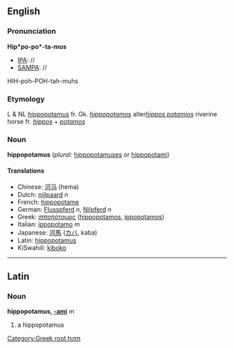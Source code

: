 ==English==
===Pronunciation===

'''Hip*po-po*-ta-mus'''
*[[IPA]]: //
*[[SAMPA]]: //
HIH-poh-POH-tah-muhs
===Etymology===

L & NL [[hippopotamus]] fr. Gk. ''[[hippopotamos]]'' alter''[[hippos potamios]]'' riverine horse fr. ''[[hippos]]'' + ''[[potamos]]''
===Noun===
'''hippopotamus''' (''plural:'' [[hippopotamuses]] or [[hippopotami]])

====Translations====
*Chinese: [[河马]] (hema)
*Dutch: [[nijlpaard]] ''n''
*French: [[hippopotame]]
*German: [[Flusspferd]] ''n'', [[Nilpferd]] ''n''
*Greek: [[ιπποπόταμος]] ([[hippopotamos]], [[ippopotamos]])
*Italian: [[ippopotamo]] ''m''
*Japanese: [[河馬]] ([[カバ]], kaba)
*Latin: [[hippopotamus]]
*KiSwahili: [[kiboko]]
----

==Latin==
===Noun===
'''hippopotamus, [[Wiktionary Appendix:Latin second declension|-ami]]''' ''m''

#a hippopotamus

[[Category:Greek root hιππ]]